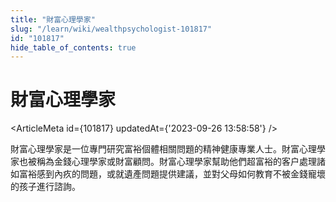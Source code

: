 ```yaml
---
title: "財富心理學家"
slug: "/learn/wiki/wealthpsychologist-101817"
id: "101817"
hide_table_of_contents: true
---
```



# 財富心理學家

<ArticleMeta id={101817} updatedAt={'2023-09-26 13:58:58'} />
<div className='border-solid border-b border-t-0 my-4 border-[var(--ifm-color-gray-300)]' />

財富心理學家是一位專門研究富裕個體相關問題的精神健康專業人士。財富心理學家也被稱為金錢心理學家或財富顧問。財富心理學家幫助他們超富裕的客户處理諸如富裕感到內疚的問題，或就遺產問題提供建議，並對父母如何教育不被金錢寵壞的孩子進行諮詢。
